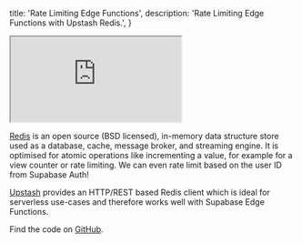 
  title: 'Rate Limiting Edge Functions',
  description: 'Rate Limiting Edge Functions with Upstash Redis.',
}

<div class="video-container">
  <iframe
    src="https://www.youtube-nocookie.com/embed/o4ooiE-SdUg"
    frameBorder="1"
    allow="accelerometer; autoplay; clipboard-write; encrypted-media; gyroscope; picture-in-picture"
    allowFullScreen
  ></iframe>
</div>

[Redis](https://redis.io/docs/about/) is an open source (BSD licensed), in-memory data structure store used as a database, cache, message broker, and streaming engine. It is optimised for atomic operations like incrementing a value, for example for a view counter or rate limiting. We can even rate limit based on the user ID from Supabase Auth!

[Upstash](https://upstash.com/) provides an HTTP/REST based Redis client which is ideal for serverless use-cases and therefore works well with Supabase Edge Functions.

Find the code on [GitHub](https://github.com/supabase/supabase/tree/master/examples/edge-functions/supabase/functions/upstash-redis-ratelimit).


